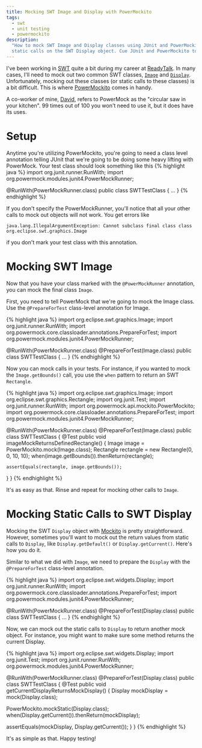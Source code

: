 ```yaml
---
title: Mocking SWT Image and Display with PowerMockito
tags:
  - swt
  - unit testing
  - powermockito
description:
  "How to mock SWT Image and Display classes using JUnit and PowerMockito. Sometimes you need to mock out SWT Images or
  static calls on the SWT Display object. Cue JUnit and PowerMockito to the rescue!"
---
```


I've been working in [SWT](http://www.eclipse.org/swt/) quite a bit during my career at
[ReadyTalk](http://www.readytalk.com). In many cases, I'll need to mock out two common SWT classes,
[`Image`](http://help.eclipse.org/helios/ntopic/org.eclipse.platform.doc.isv/reference/api/org/eclipse/swt/graphics/Image.html)
and
[`Display`](http://help.eclipse.org/helios/index.jsp?topic=%2Forg.eclipse.platform.doc.isv%2Freference%2Fapi%2Forg%2Feclipse%2Fswt%2Fwidgets%2FDisplay.html).
Unfortunately, mocking out these classes (or static calls to these classes) is a bit difficult. This is where
[PowerMockito](https://code.google.com/p/powermock/wiki/MockitoUsage13) comes in handy.

A co-worker of mine, [David](https://twitter.com/waterprinciple), refers to PowerMock as the "circular saw in your
kitchen". 99 times out of 100 you won't need to use it, but it does have its uses.

# Setup

Anytime you're utilizing PowerMockito, you're going to need a class level annotation telling JUnit that we're going to
be doing some heavy lifting with PowerMock. Your test class should look something like this {% highlight java %} import
org.junit.runner.RunWith; import org.powermock.modules.junit4.PowerMockRunner;

@RunWith(PowerMockRunner.class) public class SWTTestClass { ... } {% endhighlight %}

If you don't specify the PowerMockRunner, you'll notice that all your other calls to mock out objects will not work. You
get errors like

    java.lang.IllegalArgumentException: Cannot subclass final class class org.eclipse.swt.graphics.Image

if you don't mark your test class with this annotation.

# Mocking SWT Image

Now that you have your class marked with the `@PowerMockRunner` annotation, you can mock the final class `Image`.

First, you need to tell PowerMock that we're going to mock the Image class. Use the `@PrepareForTest` class-level
annotation for Image.

{% highlight java %} import org.eclipse.swt.graphics.Image; import org.junit.runner.RunWith; import
org.powermock.core.classloader.annotations.PrepareForTest; import org.powermock.modules.junit4.PowerMockRunner;

@RunWith(PowerMockRunner.class) @PrepareForTest(Image.class) public class SWTTestClass { ... } {% endhighlight %}

Now you can mock calls in your tests. For instance, if you wanted to mock the `Image.getBounds()` call, you use the
`when` pattern to return an SWT `Rectangle`.

{% highlight java %} import org.eclipse.swt.graphics.Image; import org.eclipse.swt.graphics.Rectangle; import
org.junit.Test; import org.junit.runner.RunWith; import org.powermock.api.mockito.PowerMockito; import
org.powermock.core.classloader.annotations.PrepareForTest; import org.powermock.modules.junit4.PowerMockRunner;


@RunWith(PowerMockRunner.class) @PrepareForTest(Image.class) public class SWTTestClass { @Test public void
imageMockReturnsDefinedRectangle() { Image image = PowerMockito.mock(Image.class); Rectangle rectangle = new
Rectangle(0, 0, 10, 10); when(image.getBounds()).thenReturn(rectangle);

    assertEquals(rectangle, image.getBounds());

} } {% endhighlight %}

It's as easy as that. Rinse and repeat for mocking other calls to `Image`.

# Mocking Static Calls to SWT Display

Mocking the SWT `Display` object with [Mockito](https://code.google.com/p/mockito/) is pretty straightforward. However,
sometimes you'll want to mock out the return values from static calls to `Display`, like `Display.getDefault()` or
`Display.getCurrent()`. Here's how you do it.

Similar to what we did with `Image`, we need to prepare the `Display` with the `@PrepareForTest` class-level annotation.

{% highlight java %} import org.eclipse.swt.widgets.Display; import org.junit.runner.RunWith; import
org.powermock.core.classloader.annotations.PrepareForTest; import org.powermock.modules.junit4.PowerMockRunner;

@RunWith(PowerMockRunner.class) @PrepareForTest(Display.class) public class SWTTestClass { ... } {% endhighlight %}

Now, we can mock out the static calls to `Display` to return another mock object. For instance, you might want to make
sure some method returns the current Display.

{% highlight java %} import org.eclipse.swt.widgets.Display; import org.junit.Test; import org.junit.runner.RunWith;
org.powermock.modules.junit4.PowerMockRunner;


@RunWith(PowerMockRunner.class) @PrepareForTest(Display.class) public class SWTTestClass { @Test public void
getCurrentDisplayReturnsMockDisplay() { Display mockDisplay = mock(Display.class);

PowerMockito.mockStatic(Display.class); when(Display.getCurrent()).thenReturn(mockDisplay);

assertEquals(mockDisplay, Display.getCurrent()); } } {% endhighlight %}

It's as simple as that. Happy testing!
